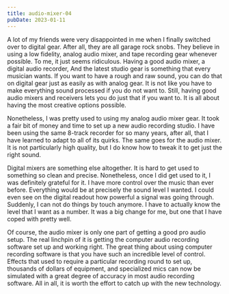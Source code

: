 ```yaml
---
title: audio-mixer-04
pubDate: 2023-01-11
---
```


A lot of my friends were very disappointed in me when I finally switched over to digital gear. After all, they are all garage rock snobs. They believe in using a low fidelity, analog audio mixer, and tape recording gear whenever possible. To me, it just seems ridiculous. Having a good audio mixer, a digital audio recorder, And the latest studio gear is something that every musician wants. If you want to have a rough and raw sound, you can do that on digital gear just as easily as with analog gear. It is not like you have to make everything sound processed if you do not want to. Still, having good audio mixers and receivers lets you do just that if you want to. It is all about having the most creative options possible.

Nonetheless, I was pretty used to using my analog audio mixer gear. It took a fair bit of money and time to set up a new audio recording studio. I have been using the same 8-track recorder for so many years, after all, that I have learned to adapt to all of its quirks. The same goes for the audio mixer. It is not particularly high quality, but I do know how to tweak it to get just the right sound.

Digital mixers are something else altogether. It is hard to get used to something so clean and precise. Nonetheless, once I did get used to it, I was definitely grateful for it. I have more control over the music than ever before. Everything would be at precisely the sound level I wanted. I could even see on the digital readout how powerful a signal was going through. Suddenly, I can not do things by touch anymore. I have to actually know the level that I want as a number. It was a big change for me, but one that I have coped with pretty well.

Of course, the audio mixer is only one part of getting a good pro audio setup. The real linchpin of it is getting the computer audio recording software set up and working right. The great thing about using computer recording software is that you have such an incredible level of control. Effects that used to require a particular recording round to set up, thousands of dollars of equipment, and specialized mics can now be simulated with a great degree of accuracy in most audio recording software. All in all, it is worth the effort to catch up with the new technology.